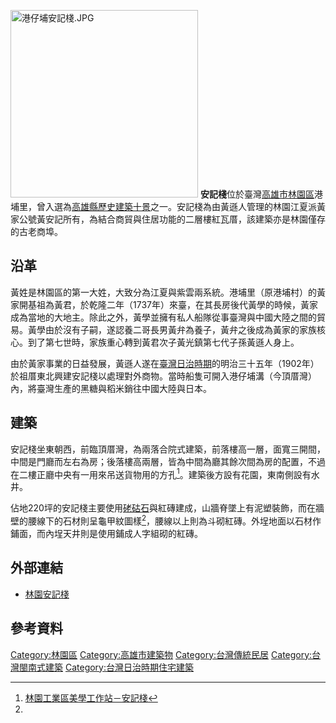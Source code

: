 [[File:港仔埔安記棧.JPG|300px]]
'''安記棧'''位於臺灣[[高雄市|高雄市]][[林園區|林園區]]港埔里，曾入選為[[中華民國各縣市歷史建築十景列表#高雄市|高雄縣歷史建築十景]]之一{{r|史}}。安記棧為由黃遜人管理的林園江夏派黃家公號黃安記所有，為結合商貿與住居功能的二層樓紅瓦厝，該建築亦是林園僅存的古老商埠{{r|港}}。

== 沿革 ==
黃姓是林園區的第一大姓，大致分為江夏與紫雲兩系統{{r|南}}。港埔里（原港埔村）的黃家開基祖為黃君，於乾隆二年（1737年）來臺，在其長房後代黃學的時候，黃家成為當地的大地主{{r|南}}。除此之外，黃學並擁有私人船隊從事臺灣與中國大陸之間的貿易{{r|南}}。黃學由於沒有子嗣，遂認養二哥長男黃弁為養子，黃弁之後成為黃家的家族核心{{r|南}}。到了第七世時，家族重心轉到黃君次子黃光鎮第七代子孫黃遜人身上{{r|南}}。

由於黃家事業的日益發展，黃遜人遂在[[臺灣日治時期|臺灣日治時期]]的明治三十五年（1902年）於祖厝東北興建安記棧以處理對外商物{{r|港}}{{r|南}}。當時船隻可開入港仔埔溝（今頂厝灣）內，將臺灣生產的黑糖與稻米銷往中國大陸與日本{{r|港}}。

== 建築 ==
安記棧坐東朝西，前臨頂厝灣，為兩落合院式建築，前落樓高一層，面寬三開間，中間是門廳而左右為房；後落樓高兩層，皆為中間為廳其餘次間為房的配置，不過在二樓正廳中央有一用來吊送貨物用的方孔{{r|港}}<ref name="林">[http://www.tncsec.gov.tw/wks/ks02/home.php?page=page4.php&a01=0101&c03=&wks=ks02&page_key=793 林園工業區美學工作站－安記棧]{{dead link|date=2017年12月 |bot=InternetArchiveBot |fix-attempted=yes }}</ref>。建築後方設有花園，東南側設有水井{{r|志}}。

佔地220坪的安記棧主要使用[[硓𥑮石|硓𥑮石]]與紅磚建成，山牆脊墜上有泥塑裝飾，而在牆壁的腰線下的石材則呈龜甲紋圖樣<ref name="林"/>，腰線以上則為斗砌紅磚{{r|志}}。外埕地面以石材作鋪面，而內埕天井則是使用鋪成人字組砌的紅磚{{r|志}}。

== 外部連結 ==
* [https://web.archive.org/web/20190502174622/http://jim1424.myweb.hinet.net/saylinyuan/saylinyuan.files/53.doc 林園安記棧]
{{coord|22.497521|120.382487|format=dms|display=title|region:TW_type:landmark}}

== 參考資料 ==
{{reflist|refs=
<ref name="史">{{cite book |title=《2001歷史建築百景專輯》 |date=2002-09-30 |edition=初版二刷 |publisher=行政院文化建設委員會 |location=臺北市 |isbn=957-01-1200-X |pages=77頁}}</ref>
<ref name="南">{{cite book |url=http://www.google.com.tw/url?sa=t&source=web&cd=38&ved=0CEgQFjAHOB4&url=http%3A%2F%2F140.133.6.46%2FETD-db%2FETD-search-c%2Fgetfile%3FURN%3Detd-0610109-180153%26filename%3Detd-0610109-180153.pdf&ei=oH_kTe3qMo7mvQOs24XtBg&usg=AFQjCNGmwDxMxsBpTc6mV88x6vEWrZfE4g |author=王永輝 |title=《林園鄉聚落發展與變遷之研究》 |edition= |publisher=國立臺南大學 |location= |isbn= |pages=23、24頁|date=2009年6月}}</ref>
<ref name="港">[http://placesearch.moi.gov.tw/search/place_list.php?id=55620 臺灣地名辭書·高雄縣－港仔埔]{{dead link|date=2017年12月 |bot=InternetArchiveBot |fix-attempted=yes }}</ref>
<ref name="志">{{cite book |title=《林園鄉志》 |edition=初版二刷 |publisher=高雄縣林園鄉公所 |location= |isbn=978-986-02-2951-6 |pages=509頁|date=2010年5月}}</ref>
}}

[[Category:林園區|Category:林園區]]
[[Category:高雄市建築物|Category:高雄市建築物]]
[[Category:台灣傳統民居|Category:台灣傳統民居]]
[[Category:台灣閩南式建築|Category:台灣閩南式建築]]
[[Category:台灣日治時期住宅建築|Category:台灣日治時期住宅建築]]